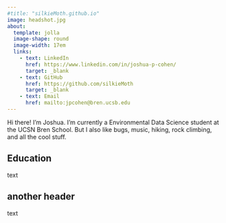 ```yaml
---
#title: "silkieMoth.github.io"
image: headshot.jpg
about: 
  template: jolla
  image-shape: round
  image-width: 17em
  links: 
    - text: LinkedIn
      href: https://www.linkedin.com/in/joshua-p-cohen/
      target: _blank
    - text: GitHub
      href: https://github.com/silkieMoth
      target: _blank
    - text: Email
      href: mailto:jpcohen@bren.ucsb.edu
---
```


Hi there! I’m Joshua. I'm currently a Environmental Data Science student at the UCSN Bren School. But I also like bugs, music, hiking, rock climbing, and all the cool stuff.

## Education

text

## another header

text
